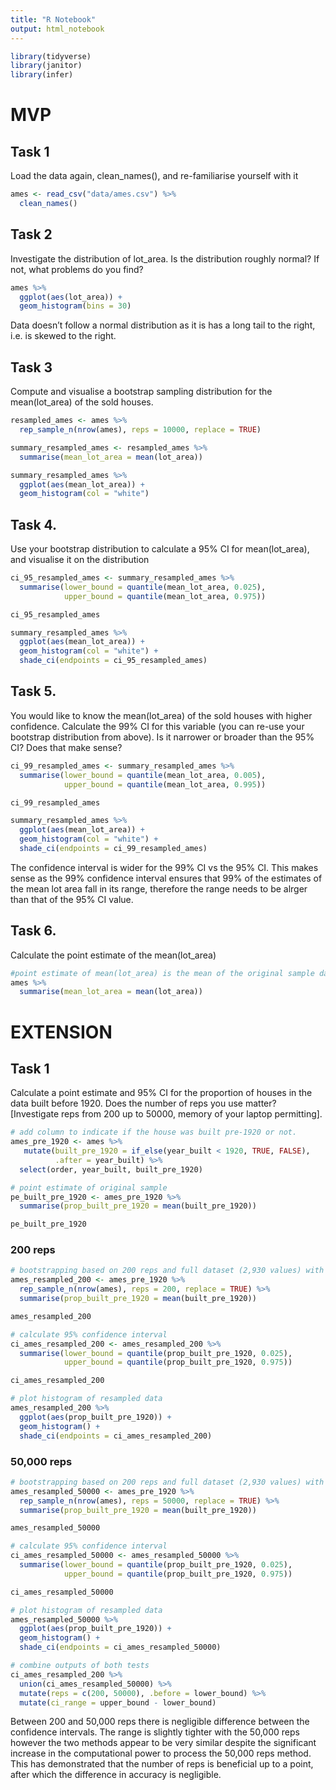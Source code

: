```yaml
---
title: "R Notebook"
output: html_notebook
---
```


```r

library(tidyverse)
library(janitor)
library(infer)

```

# MVP

## Task 1
Load the data again, clean_names(), and re-familiarise yourself with it

```r

ames <- read_csv("data/ames.csv") %>% 
  clean_names()

```
## Task 2
Investigate the distribution of lot_area. Is the distribution roughly normal? If not, what problems do you find?

```r

ames %>% 
  ggplot(aes(lot_area)) +
  geom_histogram(bins = 30)

```

Data doesn't follow a normal distribution as it is has a long tail to the right,
i.e. is skewed to the right. 

## Task 3
Compute and visualise a bootstrap sampling distribution for the mean(lot_area)
of the sold houses.

```r

resampled_ames <- ames %>% 
  rep_sample_n(nrow(ames), reps = 10000, replace = TRUE)

```

```r

summary_resampled_ames <- resampled_ames %>% 
  summarise(mean_lot_area = mean(lot_area))

summary_resampled_ames %>% 
  ggplot(aes(mean_lot_area)) +
  geom_histogram(col = "white")

```

## Task 4.
Use your bootstrap distribution to calculate a 95% CI for mean(lot_area), and
visualise it on the distribution

```r

ci_95_resampled_ames <- summary_resampled_ames %>% 
  summarise(lower_bound = quantile(mean_lot_area, 0.025),
            upper_bound = quantile(mean_lot_area, 0.975))

ci_95_resampled_ames

```

```r

summary_resampled_ames %>% 
  ggplot(aes(mean_lot_area)) +
  geom_histogram(col = "white") +
  shade_ci(endpoints = ci_95_resampled_ames)

```

## Task 5.
You would like to know the mean(lot_area) of the sold houses with higher confidence. Calculate the 99% CI for this variable (you can re-use your bootstrap distribution from above). Is it narrower or broader than the 95% CI? Does that make sense?

```r

ci_99_resampled_ames <- summary_resampled_ames %>% 
  summarise(lower_bound = quantile(mean_lot_area, 0.005),
            upper_bound = quantile(mean_lot_area, 0.995))

ci_99_resampled_ames

summary_resampled_ames %>% 
  ggplot(aes(mean_lot_area)) +
  geom_histogram(col = "white") +
  shade_ci(endpoints = ci_99_resampled_ames)


```
The confidence interval is wider for the 99% CI vs the 95% CI. This makes sense
as the 99% confidence interval ensures that 99% of the estimates of the mean lot area
fall in its range, therefore the range needs to be alrger than that of the 95% CI
value.

## Task 6.
Calculate the point estimate of the mean(lot_area)

```r
#point estimate of mean(lot_area) is the mean of the original sample data
ames %>% 
  summarise(mean_lot_area = mean(lot_area))

```

# EXTENSION

## Task 1
Calculate a point estimate and 95% CI for the proportion of houses in the data built before 1920. Does the number of reps you use matter? [Investigate reps from 200 up to 50000, memory of your laptop permitting].

```r
# add column to indicate if the house was built pre-1920 or not.
ames_pre_1920 <- ames %>% 
   mutate(built_pre_1920 = if_else(year_built < 1920, TRUE, FALSE),
          .after = year_built) %>% 
  select(order, year_built, built_pre_1920)

# point estimate of original sample
pe_built_pre_1920 <- ames_pre_1920 %>% 
  summarise(prop_built_pre_1920 = mean(built_pre_1920))

pe_built_pre_1920

```
### 200 reps
```r
# bootstrapping based on 200 reps and full dataset (2,930 values) with replacement
ames_resampled_200 <- ames_pre_1920 %>% 
  rep_sample_n(nrow(ames), reps = 200, replace = TRUE) %>% 
  summarise(prop_built_pre_1920 = mean(built_pre_1920))

ames_resampled_200

```

```r
# calculate 95% confidence interval
ci_ames_resampled_200 <- ames_resampled_200 %>% 
  summarise(lower_bound = quantile(prop_built_pre_1920, 0.025),
            upper_bound = quantile(prop_built_pre_1920, 0.975))

ci_ames_resampled_200

```

```r

# plot histogram of resampled data
ames_resampled_200 %>% 
  ggplot(aes(prop_built_pre_1920)) +
  geom_histogram() +
  shade_ci(endpoints = ci_ames_resampled_200)

```

### 50,000 reps
```r
# bootstrapping based on 200 reps and full dataset (2,930 values) with replacement
ames_resampled_50000 <- ames_pre_1920 %>% 
  rep_sample_n(nrow(ames), reps = 50000, replace = TRUE) %>% 
  summarise(prop_built_pre_1920 = mean(built_pre_1920))

ames_resampled_50000

```

```r
# calculate 95% confidence interval
ci_ames_resampled_50000 <- ames_resampled_50000 %>% 
  summarise(lower_bound = quantile(prop_built_pre_1920, 0.025),
            upper_bound = quantile(prop_built_pre_1920, 0.975))

ci_ames_resampled_50000

```

```r

# plot histogram of resampled data
ames_resampled_50000 %>% 
  ggplot(aes(prop_built_pre_1920)) +
  geom_histogram() +
  shade_ci(endpoints = ci_ames_resampled_50000)

```

```r
# combine outputs of both tests
ci_ames_resampled_200 %>% 
  union(ci_ames_resampled_50000) %>% 
  mutate(reps = c(200, 50000), .before = lower_bound) %>% 
  mutate(ci_range = upper_bound - lower_bound)


```

Between 200 and 50,000 reps there is negligible difference between the confidence
intervals. The range is slightly tighter with the 50,000 reps however the two 
methods appear to be very similar despite the significant increase in the 
computational power to process the 50,000 reps method. This has demonstrated that
the number of reps is beneficial up to a point, after which the difference in 
accuracy is negligible.

